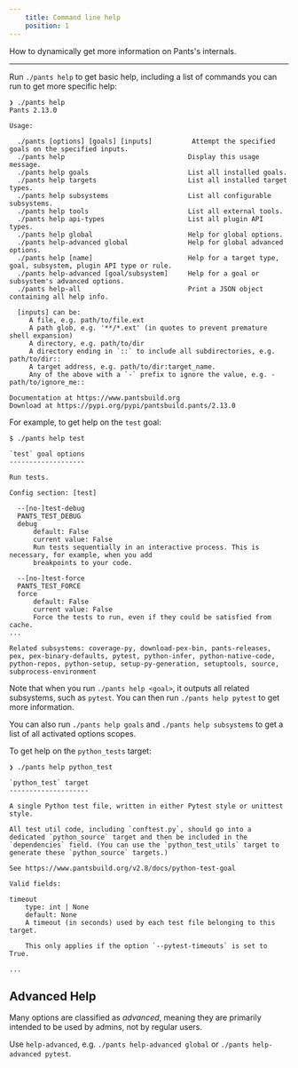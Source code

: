 ```yaml
---
    title: Command line help
    position: 1
---
```


How to dynamically get more information on Pants's internals.

---

Run `./pants help` to get basic help, including a list of commands you can run to get more specific help:

```text Shell
❯ ./pants help
Pants 2.13.0

Usage:

  ./pants [options] [goals] [inputs]          Attempt the specified goals on the specified inputs.
  ./pants help                               Display this usage message.
  ./pants help goals                         List all installed goals.
  ./pants help targets                       List all installed target types.
  ./pants help subsystems                    List all configurable subsystems.
  ./pants help tools                         List all external tools.
  ./pants help api-types                     List all plugin API types.
  ./pants help global                        Help for global options.
  ./pants help-advanced global               Help for global advanced options.
  ./pants help [name]                        Help for a target type, goal, subsystem, plugin API type or rule.
  ./pants help-advanced [goal/subsystem]     Help for a goal or subsystem's advanced options.
  ./pants help-all                           Print a JSON object containing all help info.

  [inputs] can be:
     A file, e.g. path/to/file.ext
     A path glob, e.g. '**/*.ext' (in quotes to prevent premature shell expansion)
     A directory, e.g. path/to/dir
     A directory ending in `::` to include all subdirectories, e.g. path/to/dir::
     A target address, e.g. path/to/dir:target_name.
     Any of the above with a `-` prefix to ignore the value, e.g. -path/to/ignore_me::

Documentation at https://www.pantsbuild.org
Download at https://pypi.org/pypi/pantsbuild.pants/2.13.0
```

For example, to get help on the `test` goal:

```text Shell
$ ./pants help test

`test` goal options
-------------------

Run tests.

Config section: [test]

  --[no-]test-debug
  PANTS_TEST_DEBUG
  debug
      default: False
      current value: False
      Run tests sequentially in an interactive process. This is necessary, for example, when you add
      breakpoints to your code.

  --[no-]test-force
  PANTS_TEST_FORCE
  force
      default: False
      current value: False
      Force the tests to run, even if they could be satisfied from cache.
...

Related subsystems: coverage-py, download-pex-bin, pants-releases, pex, pex-binary-defaults, pytest, python-infer, python-native-code, python-repos, python-setup, setup-py-generation, setuptools, source, subprocess-environment
```

Note that when you run `./pants help <goal>`, it outputs all related subsystems, such as `pytest`. You can then run `./pants help pytest` to get more information.

You can also run `./pants help goals` and `./pants help subsystems` to get a list of all activated options scopes.

To get help on the `python_tests` target:

```text Shell
❯ ./pants help python_test

`python_test` target
--------------------

A single Python test file, written in either Pytest style or unittest style.

All test util code, including `conftest.py`, should go into a dedicated `python_source` target and then be included in the
`dependencies` field. (You can use the `python_test_utils` target to generate these `python_source` targets.)

See https://www.pantsbuild.org/v2.8/docs/python-test-goal

Valid fields:

timeout
    type: int | None
    default: None
    A timeout (in seconds) used by each test file belonging to this target.

    This only applies if the option `--pytest-timeouts` is set to True.

...
```

Advanced Help
-------------

Many options are classified as _advanced_, meaning they are primarily intended to be used by admins, not by regular users.  

Use `help-advanced`, e.g. `./pants help-advanced global` or `./pants help-advanced pytest`.
